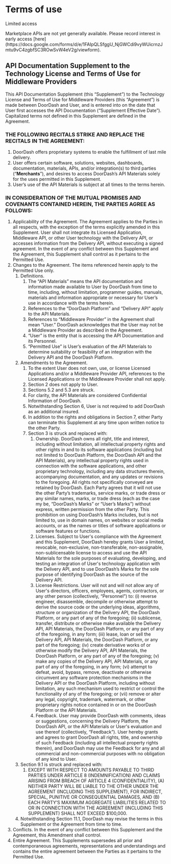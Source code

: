 # Terms of use

Limited access

<Warning>
Marketplace APIs are not yet generally available. Please record interest in early access [here](https://docs.google.com/forms/d/e/1FAIpQLSfggU_NjGWCdi9vyWUicrnzJmtu9vC4zgbfSC3ROwSvW4eV2g/viewform).
</Warning>

## API Documentation Supplement to the Technology License and Terms of Use for Middleware Providers

This API Documentation Supplement (this “Supplement”) to the Technology License and Terms of Use for Middleware Providers (this “Agreement”) is made between DoorDash and User, and is entered into on the date that User first accesses the API Documentation (“Supplement Effective Date”). Capitalized terms not defined in this Supplement are defined in the Agreement.

  

### THE FOLLOWING RECITALS STRIKE AND REPLACE THE RECITALS IN THE AGREEMENT:

1. DoorDash offers proprietary systems to enable the fulfillment of last mile delivery.
2. User offers certain software, solutions, websites, dashboards, documentation, materials, APIs, and/or integration(s) to third parties (“**Merchants**”), and desires to access DoorDash’s API Materials solely for the uses permitted in this Supplement.
3. User’s use of the API Materials is subject at all times to the terms herein.

### IN CONSIDERATION OF THE MUTUAL PROMISES AND COVENANTS CONTAINED HEREIN, THE PARTIES AGREE AS FOLLOWS:

1. Applicability of the Agreement. The Agreement applies to the Parties in all respects, with the exception of the terms explicitly amended in this Supplement. User shall not integrate its Licensed Application, Middleware API, or other User technology with the Delivery API, or accesses information from the Delivery API, without executing a signed agreement. In the event of any conflict between this Supplement and the Agreement, this Supplement shall control as it pertains to the Permitted Use.
2. Changes to the Agreement. The items referenced herein apply to the Permitted Use only.
   1. Definitions.
      1. The “API Materials” means the API documentation and information made available to User by DoorDash from time to time, including, without limitation, programmer guides, manuals, materials and information appropriate or necessary for User’s use in accordance with the terms herein.
      2. References to the “DoorDash Platform” and “Delivery API” apply to the API Materials.
      3. References to “Middleware Provider” in the Agreement shall mean “User.” DoorDash acknowledges that the User may not be a Middleware Provider as described in the Agreement.
      4. “User” is the entity that is accessing the API Documentation and its Personnel.
      5. “Permitted Use” is User’s evaluation of the API Materials to determine suitability or feasibility of an integration with the Delivery API and the DoorDash Platform.
   2. Amendments to the Agreement.
      1. To the extent User does not own, use, or license Licensed Applications and/or a Middleware Provider API, references to the Licensed Applications or the Middleware Provider shall not apply.
      2. Section 2 does not apply to User.
      3. Sections 5.2 and 5.3 are struck.
      4. For clarity, the API Materials are considered Confidential Information of DoorDash.
      5. Notwithstanding Section 6, User is not required to add DoorDash as an additional insured.
      6. In addition to the rights and obligations in Section 7, either Party can terminate this Supplement at any time upon written notice to the other Party.
      7. Section 3 is struck and replaced with:
         1. Ownership. DoorDash owns all right, title and interest, including without limitation, all intellectual property rights and other rights in and to its software applications (including but not limited to DoorDash Platform, the DoorDash API and the API Materials), any intellectual property rights used in connection with the software applications, and other proprietary technology, including any data structures therein, accompanying documentation, and any updates or revisions to the foregoing. All rights not specifically conveyed are retained by DoorDash. Each Party agrees that it will not use the other Party’s trademarks, service marks, or trade dress or any similar names, marks, or trade dress (each as the case my be, “DoorDash’s Marks” or “User’s Marks”) without express, written permission from the other Party. This prohibition on using DoorDash’s Marks includes, but is not limited to, use in domain names, on websites or social media accounts, or as the names or titles of software applications or software features or functions.
         2. Licenses. Subject to User's compliance with the Agreement and this Supplement, DoorDash hereby grants User a limited, revocable, non-exclusive, non-transferable, non-assignable, non-sublicensable license to access and use the API Materials for the sole purposes of evaluating, developing, and testing an integration of User's technology application with the Delivery API, and to use DoorDash’s Marks for the sole purpose of identifying DoorDash as the source of the Delivery API.
         3. License Restrictions. User will not and will not allow any of User's directors, officers, employees, agents, contractors, or any other person (collectively, “Personnel”) to: (i) reverse engineer, disassemble, decompile or otherwise attempt to derive the source code or the underlying ideas, algorithms, structure or organization of the Delivery API, the DoorDash Platform, or any part of any of the foregoing; (ii) sublicense, transfer, distribute or otherwise make available the Delivery API, API Materials, the DoorDash Platform, or any part of any of the foregoing, in any form; (iii) lease, loan or sell the Delivery API, API Materials, the DoorDash Platform, or any part of the foregoing; (iv) create derivative works of or otherwise modify the Delivery API, API Materials, the DoorDash Platform, or any part of any of the foregoing; (v) make any copies of the Delivery API, API Materials, or any part of any of the foregoing, in any form; (vi) attempt to defeat, avoid, bypass, remove, deactivate or otherwise circumvent any software protection mechanisms in the Delivery API or the DoorDash Platform, including without limitation, any such mechanism used to restrict or control the functionality of any of the foregoing; or (vii) remove or alter any legal, copyright, trademark, watermark, or other proprietary rights notice contained in or on the DoorDash Platform or the API Materials.
         4. Feedback. User may provide DoorDash with comments, ideas or suggestions, concerning the Delivery Platform, the DoorDash API, or the API Materials or User's evaluation and use thereof (collectively, “Feedback”). User hereby grants and agrees to grant DoorDash all rights, title, and ownership of such Feedback (including all intellectual property rights therein), and DoorDash may use the Feedback for any and all commercial and non-commercial purposes with no obligation of any kind to User.
   3. Section 9.1 is struck and replaced with:
      1. EXCEPT WITH RESPECT TO AMOUNTS PAYABLE TO THIRD PARTIES UNDER ARTICLE 8 (INDEMNIFICATION) AND CLAIMS ARISING FROM BREACH OF ARTICLE 4 (CONFIDENTIALITY), (A) NEITHER PARTY WILL BE LIABLE TO THE OTHER UNDER THE AGREEMENT (INCLUDING THIS SUPPLEMENT), FOR INDIRECT, SPECIAL, PUNITIVE OR CONSEQUENTIAL DAMAGES, AND (B) EACH PARTY’S MAXIMUM AGGREGATE LIABILITIES RELATED TO OR IN CONNECTION WITH THE AGREEMENT (INCLUDING THIS SUPPLEMENT) SHALL NOT EXCEED $100,000.
   4. Notwithstanding Section 11.1, DoorDash may revise the terms in this Supplement or the Agreement from time to time.
3. Conflicts. In the event of any conflict between this Supplement and the Agreement, this Amendment shall control.
4. Entire Agreement. This Supplements supersedes all prior and contemporaneous agreements, representations and understandings and contains the entire agreement between the Parties as it pertains to the Permitted Use.

